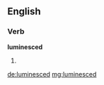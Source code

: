 ==English==

===Verb===
'''luminesced'''

# {{past of|luminesce}}

[[de:luminesced]]
[[mg:luminesced]]